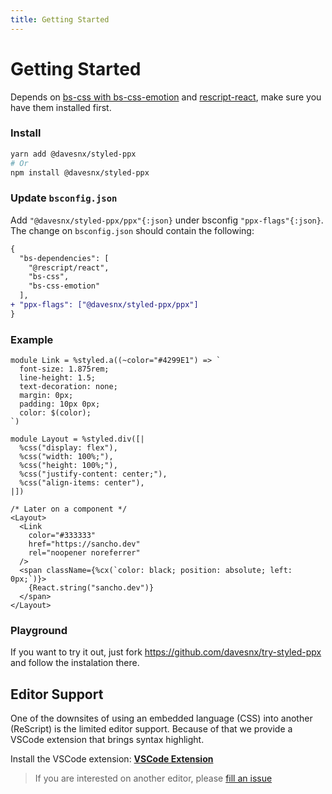 ```yaml
---
title: Getting Started
---
```



# Getting Started

Depends on [bs-css with bs-css-emotion](https://github.com/giraud/bs-css) and [rescript-react](https://github.com/rescript-lang/rescript-react), make sure you have them installed first.

### Install

```bash
yarn add @davesnx/styled-ppx
# Or
npm install @davesnx/styled-ppx
```

### Update `bsconfig.json`

Add `"@davesnx/styled-ppx/ppx"{:json}` under bsconfig `"ppx-flags"{:json}`.
The change on `bsconfig.json` should contain the following:

```diff
{
  "bs-dependencies": [
    "@rescript/react",
    "bs-css",
    "bs-css-emotion"
  ],
+ "ppx-flags": ["@davesnx/styled-ppx/ppx"]
}
```

### Example

```rescript
module Link = %styled.a((~color="#4299E1") => `
  font-size: 1.875rem;
  line-height: 1.5;
  text-decoration: none;
  margin: 0px;
  padding: 10px 0px;
  color: $(color);
`)

module Layout = %styled.div([|
  %css("display: flex"),
  %css("width: 100%;"),
  %css("height: 100%;"),
  %css("justify-content: center;"),
  %css("align-items: center"),
|])

/* Later on a component */
<Layout>
  <Link
    color="#333333"
    href="https://sancho.dev"
    rel="noopener noreferrer"
  />
  <span className={%cx(`color: black; position: absolute; left: 0px;`)}>
    {React.string("sancho.dev")}
  </span>
</Layout>
```

### Playground
If you want to try it out, just fork https://github.com/davesnx/try-styled-ppx and follow the instalation there.

## Editor Support
One of the downsites of using an embedded language (CSS) into another (ReScript) is the limited editor support. Because of that we provide a VSCode extension that brings syntax highlight.

Install the VSCode extension: **[VSCode Extension](https://marketplace.visualstudio.com/items?itemName=davesnx.vscode-styled-ppx)**

> If you are interested on another editor, please [fill an issue](https://github.com/davesnx/styled-ppx/issues/new)
